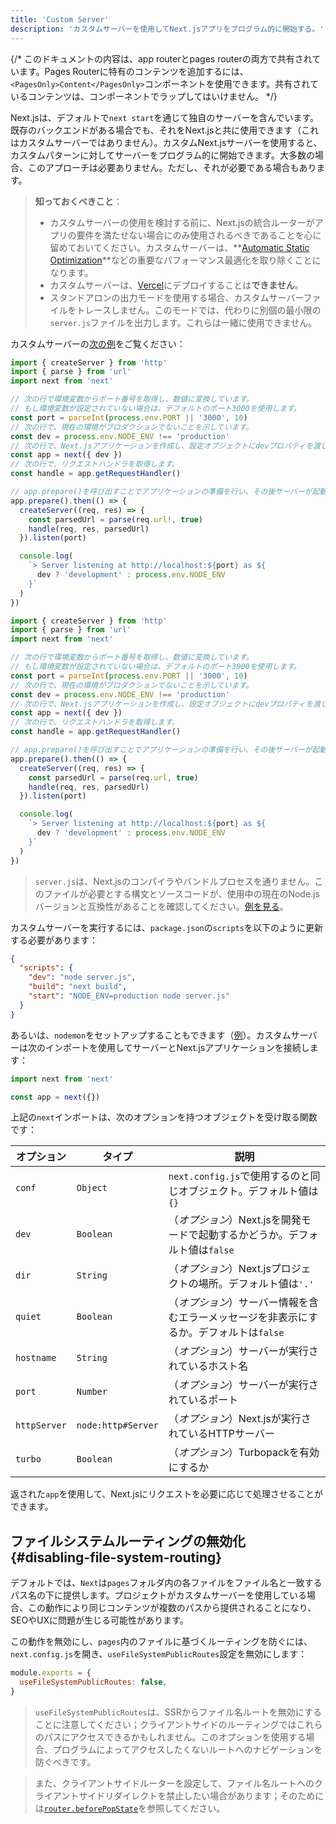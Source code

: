 ```yaml
---
title: 'Custom Server'
description: 'カスタムサーバーを使用してNext.jsアプリをプログラム的に開始する。'
---
```


{/* このドキュメントの内容は、app routerとpages routerの両方で共有されています。Pages Routerに特有のコンテンツを追加するには、`<PagesOnly>Content</PagesOnly>`コンポーネントを使用できます。共有されているコンテンツは、コンポーネントでラップしてはいけません。 */}

Next.jsは、デフォルトで`next start`を通じて独自のサーバーを含んでいます。既存のバックエンドがある場合でも、それをNext.jsと共に使用できます（これはカスタムサーバーではありません）。カスタムNext.jsサーバーを使用すると、カスタムパターンに対してサーバーをプログラム的に開始できます。大多数の場合、このアプローチは必要ありません。ただし、それが必要である場合もあります。

> **知っておくべきこと**：
>
> - カスタムサーバーの使用を検討する前に、Next.jsの統合ルーターがアプリの要件を満たせない場合にのみ使用されるべきであることを心に留めておいてください。カスタムサーバーは、**[Automatic Static Optimization](https://nextjs.org/docs/canary/pages/building-your-application/rendering/automatic-static-optimization)**などの重要なパフォーマンス最適化を取り除くことになります。
> - カスタムサーバーは、[Vercel](https://vercel.com/frameworks/nextjs)にデプロイすることは**できません**。
> - スタンドアロンの出力モードを使用する場合、カスタムサーバーファイルをトレースしません。このモードでは、代わりに別個の最小限の`server.js`ファイルを出力します。これらは一緒に使用できません。

カスタムサーバーの[次の例](https://github.com/vercel/next.js/tree/canary/examples/custom-server)をご覧ください：

<Tabs>
<TabItem value="ts" label="TypeScript">

```ts title="server.ts" switcher
import { createServer } from 'http'
import { parse } from 'url'
import next from 'next'

// 次の行で環境変数からポート番号を取得し、数値に変換しています。
// もし環境変数が設定されていない場合は、デフォルトのポート3000を使用します。
const port = parseInt(process.env.PORT || '3000', 10)
// 次の行で、現在の環境がプロダクションでないことを示しています。
const dev = process.env.NODE_ENV !== 'production'
// 次の行で、Next.jsアプリケーションを作成し、設定オブジェクトにdevプロパティを渡しています。
const app = next({ dev })
// 次の行で、リクエストハンドラを取得します。
const handle = app.getRequestHandler()

// app.prepare()を呼び出すことでアプリケーションの準備を行い、その後サーバーが起動します。
app.prepare().then(() => {
  createServer((req, res) => {
    const parsedUrl = parse(req.url!, true)
    handle(req, res, parsedUrl)
  }).listen(port)

  console.log(
    `> Server listening at http://localhost:${port} as ${
      dev ? 'development' : process.env.NODE_ENV
    }`
  )
})
```

</TabItem>
<TabItem value="js" label="JavaScript">

```js title="server.js" switcher
import { createServer } from 'http'
import { parse } from 'url'
import next from 'next'

// 次の行で環境変数からポート番号を取得し、数値に変換しています。
// もし環境変数が設定されていない場合は、デフォルトのポート3000を使用します。
const port = parseInt(process.env.PORT || '3000', 10)
// 次の行で、現在の環境がプロダクションでないことを示しています。
const dev = process.env.NODE_ENV !== 'production'
// 次の行で、Next.jsアプリケーションを作成し、設定オブジェクトにdevプロパティを渡しています。
const app = next({ dev })
// 次の行で、リクエストハンドラを取得します。
const handle = app.getRequestHandler()

// app.prepare()を呼び出すことでアプリケーションの準備を行い、その後サーバーが起動します。
app.prepare().then(() => {
  createServer((req, res) => {
    const parsedUrl = parse(req.url, true)
    handle(req, res, parsedUrl)
  }).listen(port)

  console.log(
    `> Server listening at http://localhost:${port} as ${
      dev ? 'development' : process.env.NODE_ENV
    }`
  )
})
```

</TabItem>
</Tabs>

> `server.js`は、Next.jsのコンパイラやバンドルプロセスを通りません。このファイルが必要とする構文とソースコードが、使用中の現在のNode.jsバージョンと互換性があることを確認してください。[例を見る](https://github.com/vercel/next.js/tree/canary/examples/custom-server)。

カスタムサーバーを実行するには、`package.json`の`scripts`を以下のように更新する必要があります：

```json title="package.json"
{
  "scripts": {
    "dev": "node server.js",
    "build": "next build",
    "start": "NODE_ENV=production node server.js"
  }
}
```

あるいは、`nodemon`をセットアップすることもできます（[例](https://github.com/vercel/next.js/tree/canary/examples/custom-server)）。カスタムサーバーは次のインポートを使用してサーバーとNext.jsアプリケーションを接続します：

```js
import next from 'next'

const app = next({})
```

上記の`next`インポートは、次のオプションを持つオブジェクトを受け取る関数です：

| オプション   | タイプ             | 説明                                                                                    |
| ------------ | ------------------ | --------------------------------------------------------------------------------------- |
| `conf`       | `Object`           | `next.config.js`で使用するのと同じオブジェクト。デフォルト値は`{}`                      |
| `dev`        | `Boolean`          | （_オプション_）Next.jsを開発モードで起動するかどうか。デフォルト値は`false`            |
| `dir`        | `String`           | （_オプション_）Next.jsプロジェクトの場所。デフォルト値は`'.'`                          |
| `quiet`      | `Boolean`          | （_オプション_）サーバー情報を含むエラーメッセージを非表示にするか。デフォルトは`false` |
| `hostname`   | `String`           | （_オプション_）サーバーが実行されているホスト名                                        |
| `port`       | `Number`           | （_オプション_）サーバーが実行されているポート                                          |
| `httpServer` | `node:http#Server` | （_オプション_）Next.jsが実行されているHTTPサーバー                                     |
| `turbo`      | `Boolean`          | （_オプション_）Turbopackを有効にするか                                                 |

返された`app`を使用して、Next.jsにリクエストを必要に応じて処理させることができます。

<PagesOnly>

## ファイルシステムルーティングの無効化 {#disabling-file-system-routing}

デフォルトでは、`Next`は`pages`フォルダ内の各ファイルをファイル名と一致するパス名の下に提供します。プロジェクトがカスタムサーバーを使用している場合、この動作により同じコンテンツが複数のパスから提供されることになり、SEOやUXに問題が生じる可能性があります。

この動作を無効にし、`pages`内のファイルに基づくルーティングを防ぐには、`next.config.js`を開き、`useFileSystemPublicRoutes`設定を無効にします：

```js title="next.config.js"
module.exports = {
  useFileSystemPublicRoutes: false,
}
```

> `useFileSystemPublicRoutes`は、SSRからファイル名ルートを無効にすることに注意してください；クライアントサイドのルーティングではこれらのパスにアクセスできるかもしれません。このオプションを使用する場合、プログラムによってアクセスしたくないルートへのナビゲーションを防ぐべきです。

> また、クライアントサイドルーターを設定して、ファイル名ルートへのクライアントサイドリダイレクトを禁止したい場合があります；そのためには[`router.beforePopState`](https://nextjs.org/docs/canary/pages/api-reference/functions/use-router#routerbeforepopstate)を参照してください。

</PagesOnly>
